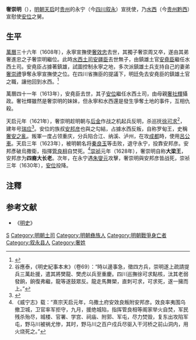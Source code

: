 '''奢崇明'''（{{bd|？||1629年|catIdx=S}}），[[明朝|明朝]][[天启_(明朝)|天启]]时[[貴州等處承宣布政使司|贵州]]的永宁（今[[四川省|四川]][[叙永县|叙永]]）宣抚使，乃[[水西|水西]]（今[[贵州省|贵州]][[黔西市|黔西]]）宣慰使[[安位_(水西)|安位]]之舅。

== 生平 ==
[[萬曆|萬曆]]三十六年（1608年），永寧宣撫使[[奢效忠|奢效忠]]去世，其獨子奢崇周又卒，遂由其弟奢進忠之子奢崇明繼位。此時[[水西土司|水西土司]][[安疆臣|安疆臣]]去世無子，由鎮雄土官[[安堯臣|安堯臣]]繼任水西土司。安堯臣占據著鎮雄，試圖控制永寧之地，多次派鎮雄土兵支持自己的妻弟[[奢崇禮|奢崇禮]]爭奪永寧宣撫使之位。在四川省撫臣的提議下，明廷免去安堯臣的鎮雄土官之職，讓他回到水西。<ref>{{cite book|title=彝汉文合璧《水西安氏族谱》笺证与解读|author=陈棣芳|publisher=中央民族大学出版社|year=2017年|isbn=9787566014184|page=116－117}}</ref>

萬曆四十一年（1613年），安堯臣去世，其子[[安位_(水西)|安位]]繼任水西土司，由母親[[奢社輝|奢社輝]]攝政。奢社輝雖然是奢崇明的妹妹，但永寧和水西還是發生爭奪土地的事件，互相仇殺。

天启元年（1621年），奢崇明趁明朝与[[后金|后金]]作战之机起兵反明，杀巡抚[[徐可求|徐可求]]<ref>谷應泰，《明史紀事本末》（卷69）：“時以邊事急，徵四方兵，崇明遂上疏請提兵三萬赴援，遣其將樊龍、樊虎以兵至重慶。四川巡撫徐可求點核，汰其老弱發餉，餉復弗繼，龍等遂鼓眾反。龍走馬舞槊，直刺可求，可求死，遂一擁而上。”</ref>，建年号[[瑞应|瑞应]]<ref name="李崇智">{{Cite book|author=李崇智|title=中国历代年号考|date=2004年12月|publisher=中华书局|location=北京|isbn=7101025129}}</ref>。安位的族叔[[安邦彦|安邦彦]]也與之勾結，占據水西反叛，自称罗甸王，史稱[[奢安之亂|奢安之亂]]。叛軍一度占领重庆，分兵陷合江、纳溪、泸州，在攻[[成都|成都]]時，使用[[呂公車|呂公車]]。天启三年（1623年），被明朝名将[[秦良玉|秦良玉]]等击败，退守永宁，投靠安邦彦。安邦彥破烏撒衛，指揮[[管良相|管良相]]自焚死。<ref>《威宁志》载：“熹宗天启元年，乌撒土府安效良叛附安邦彦。效良率夷围乌撤卫城，卫官率军拒守，九月，援绝城陷，指挥管良相等阁家举火自焚，军民残杀殆尽，城楼、官署、学宫、祠庙、附郭、军屯，尽力焚毁，复东出攻陷军屯，野马川被祸尤惨，其时，野马川之百户戍兵尽驱入干河桥之前山洞内，用火烧死之。”</ref>[[崇祯|崇祯]]元年（1628年），奢崇明自称'''大梁王'''，安邦彦为'''四裔大长老'''。次年，在永宁遇[[朱燮元|朱燮元]]攻擊，奢崇明與安邦彦皆战死，崇祯三年（1630年），[[安位_(水西)|安位]]投降。

==注釋==
{{reflist}}

==参考文献==
*《[[明史|明史]]》

[[Category:明朝叛乱政权君主|S]]
[[Category:明朝土司|Category:明朝土司]]
[[Category:明朝彝族人|Category:明朝彝族人]]
[[Category:明朝戰爭身亡者|Category:明朝戰爭身亡者]]
[[Category:叙永县人|Category:叙永县人]]
[[Category:奢姓|Category:奢姓]]